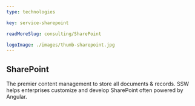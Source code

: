 ```yaml
---
type: technologies

key: service-sharepoint

readMoreSlug: consulting/SharePoint

logoImage: ./images/thumb-sharepoint.jpg
---
```


## SharePoint

The premier content management to store all documents & records. SSW helps enterprises customize and develop SharePoint often powered by Angular.